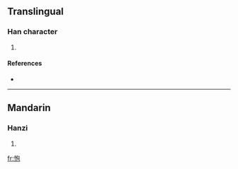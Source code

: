 ==Translingual==

===Han character===
{{Han char|rn=61|rad=心|as=05|sn=8|four=9701<sub>2</sub>|canj=心心口山 (PPRU)}}

# {{defn|Han|sort=心05}}

====References====
* {{Han ref|kx=0379.120|dkj=10426|dj=0707.200|hdz=42287.090|uh=6009|ud=24585|bh=CCAF|bd=52399}}

----

==Mandarin==

===Hanzi===
{{cmn-hanzi|pin=[[bǎo]] ([[bao3]])|wg=pao<sup>3</sup>}}

# {{defn|Mandarin}}

[[fr:怉]]